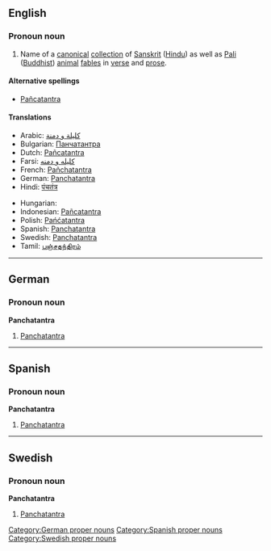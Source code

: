 ==English==
===Pronoun noun===
{{wikipedia}}
{{en-proper noun}}
# Name of a [[canonical]] [[collection]] of [[Sanskrit]] ([[Hindu]]) as well as [[Pali]] ([[Buddhist]]) [[animal]] [[fable]]s in [[verse]] and [[prose]].

====Alternative spellings====
*[[Pañcatantra]]

====Translations====
{{trans-top|a collection of Sanskrit and Pali animal fables in verse and prose}}
*Arabic: [[كليلة و دمنة]]
*Bulgarian: [[Панчатантра]]
*Dutch: [[Pañcatantra]]
*Farsi: [[کلیله و دمنه]]
*French: [[Pañchatantra]]
*German: [[Panchatantra#German|Panchatantra]]
*Hindi: [[पंचतंत्र]]
{{trans-mid}}
*Hungarian: {{t|hu|Pancsatantra}}
*Indonesian: [[Pañcatantra]]
*Polish: [[Pańćatantra]]
*Spanish: [[Panchatantra#Spanish|Panchatantra]]
*Swedish: [[Panchatantra#Swedish|Panchatantra]]
*Tamil: [[பஞ்சதந்திரம்]]
{{trans-bottom}}

----

==German==
===Pronoun noun===
'''Panchatantra'''
# [[Panchatantra#English|Panchatantra]]

[[Category:German proper nouns]]

----

==Spanish==
===Pronoun noun===
'''Panchatantra'''
# [[Panchatantra#English|Panchatantra]]

[[Category:Spanish proper nouns]]

----

==Swedish==
===Pronoun noun===
'''Panchatantra'''
# [[Panchatantra#English|Panchatantra]]

[[Category:Swedish proper nouns]]